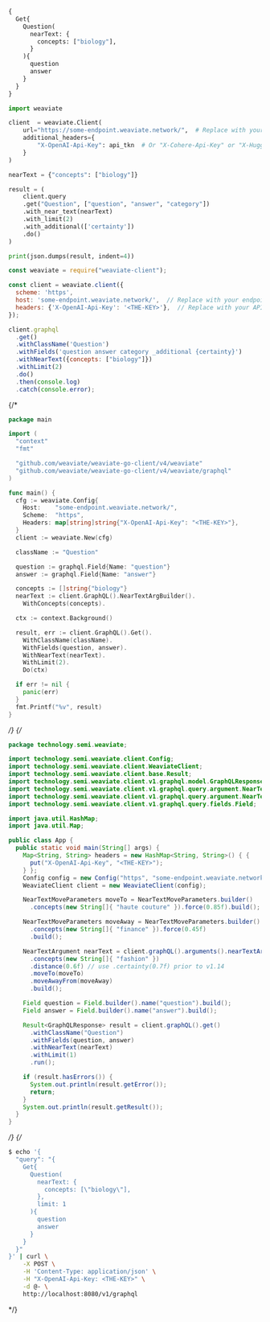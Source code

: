 
<Tabs groupId="languages">
<TabItem value="graphql" label="GraphQL">

```graphql
{
  Get{
    Question(
      nearText: {
        concepts: ["biology"],
      }
    ){
      question
      answer
    }
  }
}
```

</TabItem>
<TabItem value="py" label="Python">

```python
import weaviate

client  = weaviate.Client(
    url="https://some-endpoint.weaviate.network/",  # Replace with your endpoint
    additional_headers={
        "X-OpenAI-Api-Key": api_tkn  # Or "X-Cohere-Api-Key" or "X-HuggingFace-Api-Key" 
    }
)

nearText = {"concepts": ["biology"]}

result = (
    client.query
    .get("Question", ["question", "answer", "category"])
    .with_near_text(nearText)
    .with_limit(2)
    .with_additional(['certainty'])
    .do()
)

print(json.dumps(result, indent=4))
```

</TabItem>
<TabItem value="js" label="JavaScript">

```js
const weaviate = require("weaviate-client");

const client = weaviate.client({
  scheme: 'https',
  host: 'some-endpoint.weaviate.network/',  // Replace with your endpoint
  headers: {'X-OpenAI-Api-Key': '<THE-KEY>'},  // Replace with your API key
});

client.graphql
  .get()
  .withClassName('Question')
  .withFields('question answer category _additional {certainty}')
  .withNearText({concepts: ["biology"]})
  .withLimit(2)
  .do()
  .then(console.log)
  .catch(console.error);
```

</TabItem>
{/* <TabItem value="go" label="Go">

```go
package main

import (
  "context"
  "fmt"

  "github.com/weaviate/weaviate-go-client/v4/weaviate"
  "github.com/weaviate/weaviate-go-client/v4/weaviate/graphql"
)

func main() {
  cfg := weaviate.Config{
    Host:    "some-endpoint.weaviate.network/",
    Scheme:  "https",
    Headers: map[string]string{"X-OpenAI-Api-Key": "<THE-KEY>"},
  }
  client := weaviate.New(cfg)

  className := "Question"

  question := graphql.Field{Name: "question"}
  answer := graphql.Field{Name: "answer"}

  concepts := []string{"biology"}
  nearText := client.GraphQL().NearTextArgBuilder().
    WithConcepts(concepts).

  ctx := context.Background()

  result, err := client.GraphQL().Get().
    WithClassName(className).
    WithFields(question, answer).
    WithNearText(nearText).
    WithLimit(2).
    Do(ctx)

  if err != nil {
    panic(err)
  }
  fmt.Printf("%v", result)
}
```

</TabItem> */}
{/* <TabItem value="java" label="Java">

```java
package technology.semi.weaviate;

import technology.semi.weaviate.client.Config;
import technology.semi.weaviate.client.WeaviateClient;
import technology.semi.weaviate.client.base.Result;
import technology.semi.weaviate.client.v1.graphql.model.GraphQLResponse;
import technology.semi.weaviate.client.v1.graphql.query.argument.NearTextArgument;
import technology.semi.weaviate.client.v1.graphql.query.argument.NearTextMoveParameters;
import technology.semi.weaviate.client.v1.graphql.query.fields.Field;

import java.util.HashMap;
import java.util.Map;

public class App {
  public static void main(String[] args) {
    Map<String, String> headers = new HashMap<String, String>() { {
      put("X-OpenAI-Api-Key", "<THE-KEY>");
    } };
    Config config = new Config("https", "some-endpoint.weaviate.network/", headers);
    WeaviateClient client = new WeaviateClient(config);

    NearTextMoveParameters moveTo = NearTextMoveParameters.builder()
      .concepts(new String[]{ "haute couture" }).force(0.85f).build();

    NearTextMoveParameters moveAway = NearTextMoveParameters.builder()
      .concepts(new String[]{ "finance" }).force(0.45f)
      .build();

    NearTextArgument nearText = client.graphQL().arguments().nearTextArgBuilder()
      .concepts(new String[]{ "fashion" })
      .distance(0.6f) // use .certainty(0.7f) prior to v1.14
      .moveTo(moveTo)
      .moveAwayFrom(moveAway)
      .build();

    Field question = Field.builder().name("question").build();
    Field answer = Field.builder().name("answer").build();    

    Result<GraphQLResponse> result = client.graphQL().get()
      .withClassName("Question")
      .withFields(question, answer)
      .withNearText(nearText)
      .withLimit(1)
      .run();

    if (result.hasErrors()) {
      System.out.println(result.getError());
      return;
    }
    System.out.println(result.getResult());
  }
}
```

</TabItem> */}
{/* <TabItem value="curl" label="Curl">

```bash
$ echo '{
  "query": "{
    Get{
      Question(
        nearText: {
          concepts: [\"biology\"],
        },
        limit: 1
      ){
        question
        answer
      }
    }
  }"
}' | curl \
    -X POST \
    -H 'Content-Type: application/json' \
    -H "X-OpenAI-Api-Key: <THE-KEY>" \
    -d @- \
    http://localhost:8080/v1/graphql
```

</TabItem> */}
</Tabs>